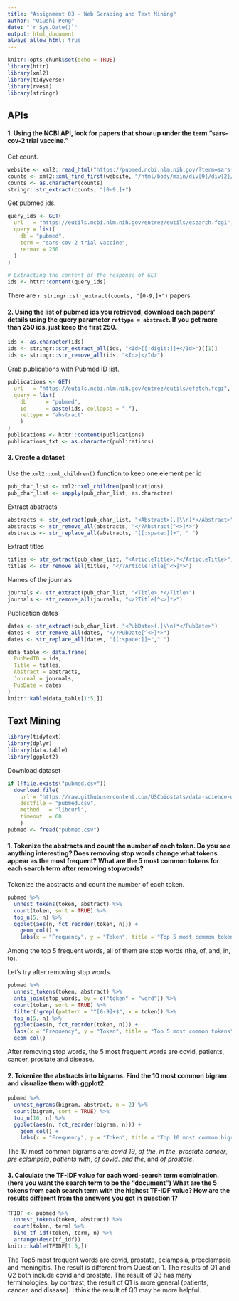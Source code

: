 ```yaml
---
title: "Assignment 03 - Web Scraping and Text Mining"
author: "Qiushi Peng"
date: "`r Sys.Date()`"
output: html_document
always_allow_html: true
---
```


```r
knitr::opts_chunk$set(echo = TRUE)
library(httr)
library(xml2)
library(tidyverse)
library(rvest)
library(stringr)
```


## APIs

#### 1. Using the NCBI API, look for papers that show up under the term “sars-cov-2 trial vaccine.”

Get count.
```r
website <- xml2::read_html("https://pubmed.ncbi.nlm.nih.gov/?term=sars-cov-2+trial+vaccine")
counts <- xml2::xml_find_first(website, "/html/body/main/div[9]/div[2]/div[2]/div[1]/div[1]")
counts <- as.character(counts)
stringr::str_extract(counts, "[0-9,]+")
```


Get pubmed ids.
```r
query_ids <- GET(
  url   = "https://eutils.ncbi.nlm.nih.gov/entrez/eutils/esearch.fcgi",
  query = list(
    db = "pubmed",
    term = "sars-cov-2 trial vaccine",
    retmax = 250
  )
)

# Extracting the content of the response of GET
ids <- httr::content(query_ids)
```


There are `r stringr::str_extract(counts, "[0-9,]+")` papers.

#### 2. Using the list of pubmed ids you retrieved, download each papers’ details using the query parameter `rettype = abstract`. If you get more than 250 ids, just keep the first 250.

```r
ids <- as.character(ids)
ids <- stringr::str_extract_all(ids, "<Id>[[:digit:]]+</Id>")[[1]]
ids <- stringr::str_remove_all(ids, "<Id>|</Id>")
```

Grab publications with Pubmed ID list.
```r
publications <- GET(
  url   = "https://eutils.ncbi.nlm.nih.gov/entrez/eutils/efetch.fcgi",
  query = list(
    db      = "pubmed",
    id      = paste(ids, collapse = ","),
    rettype = "abstract"
    )
)
publications <- httr::content(publications)
publications_txt <- as.character(publications)
```


#### 3. Create a dataset

Use the `xml2::xml_children()` function to keep one element per id
```r
pub_char_list <- xml2::xml_children(publications)
pub_char_list <- sapply(pub_char_list, as.character)
```

Extract abstracts
```r
abstracts <- str_extract(pub_char_list, "<Abstract>(.|\\n)*</Abstract>")
abstracts <- str_remove_all(abstracts, "</?Abstract[^<>]*>")
abstracts <- str_replace_all(abstracts, "[[:space:]]+", " ")
```

Extract titles
```r
titles <- str_extract(pub_char_list, "<ArticleTitle>.*</ArticleTitle>")
titles <- str_remove_all(titles, "</?ArticleTitle[^<>]*>")
```

Names of the journals 
```r
journals <- str_extract(pub_char_list, "<Title>.*</Title>")
journals <- str_remove_all(journals, "</?Title[^<>]*>")
```

Publication dates
```r
dates <- str_extract(pub_char_list, "<PubDate>(.|\\n)*</PubDate>")
dates <- str_remove_all(dates, "</?PubDate[^<>]*>")
dates <- str_replace_all(dates, "[[:space:]]+"," ")
```



```r
data_table <- data.frame(
  PubMedID = ids,
  Title = titles,
  Abstract = abstracts,
  Journal = journals,
  PubDate = dates
)
knitr::kable(data_table[1:5,])
```




## Text Mining

```r
library(tidytext)
library(dplyr)
library(data.table)
library(ggplot2)
```

Download dataset
```r
if (!file.exists("pubmed.csv"))
  download.file(
    url = "https://raw.githubusercontent.com/USCbiostats/data-science-data/master/03_pubmed/pubmed.csv",
    destfile = "pubmed.csv",
    method   = "libcurl",
    timeout  = 60
    )
pubmed <- fread("pubmed.csv")
```

#### 1. Tokenize the abstracts and count the number of each token. Do you see anything interesting? Does removing stop words change what tokens appear as the most frequent? What are the 5 most common tokens for each search term after removing stopwords?

Tokenize the abstracts and count the number of each token.
```r
pubmed %>%
  unnest_tokens(token, abstract) %>%
  count(token, sort = TRUE) %>%
  top_n(5, n) %>%
  ggplot(aes(n, fct_reorder(token, n))) +
    geom_col() +
    labs(x = "Frequency", y = "Token", title = "Top 5 most common tokens")

```

Among the top 5 frequent words, all of them are stop words (the, of, and, in, to).

Let's try after removing stop words.
```r
pubmed %>%
  unnest_tokens(token, abstract) %>%
  anti_join(stop_words, by = c("token" = "word")) %>%
  count(token, sort = TRUE) %>%
  filter(!grepl(pattern = "^[0-9]+$", x = token)) %>%
  top_n(5, n) %>%
  ggplot(aes(n, fct_reorder(token, n))) +
  labs(x = "Frequency", y = "Token", title = "Top 5 most common tokens") +
  geom_col()
```

After removing stop words, the 5 most frequent words are covid, patients, cancer, prostate and disease.


#### 2. Tokenize the abstracts into bigrams. Find the 10 most common bigram and visualize them with ggplot2.

```r
pubmed %>%
  unnest_ngrams(bigram, abstract, n = 2) %>%
  count(bigram, sort = TRUE) %>%
  top_n(10, n) %>%
  ggplot(aes(n, fct_reorder(bigram, n))) +
    geom_col() +
    labs(x = "Frequency", y = "Token", title = "Top 10 most common bigrams")

```

The 10 most common bigrams are: *covid 19*, *of the*, *in the*, *prostate cancer*, *pre eclampsia*, *patients with*, *of covid*. *and the*, and *of prostate*.



#### 3. Calculate the TF-IDF value for each word-search term combination. (here you want the search term to be the “document”) What are the 5 tokens from each search term with the highest TF-IDF value? How are the results different from the answers you got in question 1?

```r
TFIDF <- pubmed %>%
  unnest_tokens(token, abstract) %>%
  count(token, term) %>%
  bind_tf_idf(token, term, n) %>%
  arrange(desc(tf_idf))
knitr::kable(TFIDF[1:5,])
```

The Top5 most frequent words are covid, prostate, eclampsia, preeclampsia and meningitis.
The result is different from Question 1. The results of Q1 and Q2 both include covid and prostate.
The result of Q3 has many terminologies, by contrast, the result of Q1 is more general (patients, cancer, and disease). 
I think the result of Q3 may be more helpful.
